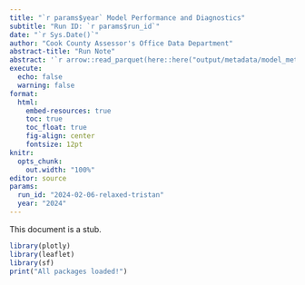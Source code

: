 ```yaml
---
title: "`r params$year` Model Performance and Diagnostics"
subtitle: "Run ID: `r params$run_id`"
date: "`r Sys.Date()`"
author: "Cook County Assessor's Office Data Department"
abstract-title: "Run Note"
abstract: '`r arrow::read_parquet(here::here("output/metadata/model_metadata.parquet"))$run_note`'
execute:
  echo: false
  warning: false
format:
  html:
    embed-resources: true
    toc: true
    toc_float: true
    fig-align: center
    fontsize: 12pt
knitr:
  opts_chunk:
    out.width: "100%"
editor: source
params:
  run_id: "2024-02-06-relaxed-tristan"
  year: "2024"
---
```


This document is a stub.

```r
library(plotly)
library(leaflet)
library(sf)
print("All packages loaded!")
```

